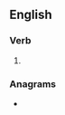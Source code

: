 ==English==

===Verb===
{{head|en|verb form}}

# {{en-past of|troop}}

===Anagrams===
* {{anagrams|en|a=deooprt|optrode|pet door|toe drop|torpedo}}